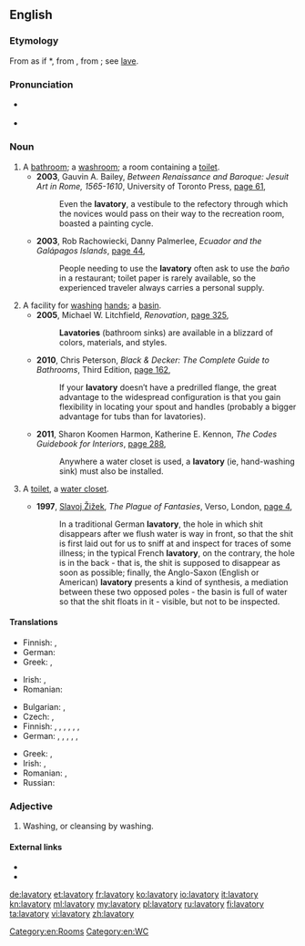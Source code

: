 ==English==

===Etymology===
From {{etyl|la|en}} as if *{{term||lavatorius}}, from {{etyl|LL.|en}} {{term|lavator||a clothes washer}}, from {{term/t|la|lavō||wash}}; see [[lave]].

===Pronunciation===
* {{a|UK}} {{IPA|/ˈlæv.ə.tri/|/ˈlæv.ə.təɹ.i/}}
* {{a|US}} {{IPA|/ˈlæv.ə.tɔɹ.i/}}

===Noun===
{{en-noun|lavatories}}

# A [[bathroom]]; a [[washroom]]; a room containing a [[toilet]].
#* '''2003''', Gauvin A. Bailey, ''Between Renaissance and Baroque: Jesuit Art in Rome, 1565-1610'', University of Toronto Press, [http://books.google.com.au/books?id=suRw3StCpEEC&pg=PA61&dq=%22lavatory%22|%22lavatories%22+-intitle:%22%22+-inauthor:%22%22&hl=en&sa=X&ei=f4ueT5_FJayKmQW2wcTODg&redir_esc=y#v=onepage&q=%22lavatory%22|%22lavatories%22%20-intitle%3A%22%22%20-inauthor%3A%22%22&f=false page 61],
#*: Even the '''lavatory''', a vestibule to the refectory through which the novices would pass on their way to the recreation room, boasted a painting cycle.
#* '''2003''', Rob Rachowiecki, Danny Palmerlee, ''Ecuador and the Galápagos Islands'', [http://books.google.com.au/books?id=4KQbiA1T-MEC&pg=PA44&dq=%22lavatory%22|%22lavatories%22+-intitle:%22%22+-inauthor:%22%22&hl=en&sa=X&ei=X6CeT5LlMaWiiAejgpmrBQ&redir_esc=y#v=onepage&q=%22lavatory%22|%22lavatories%22%20-intitle%3A%22%22%20-inauthor%3A%22%22&f=false page 44],
#*: People needing to use the '''lavatory''' often ask to use the ''baño'' in a restaurant; toilet paper is rarely available, so the experienced traveler always carries a personal supply.
# A facility for [[washing]] [[hand]]s; a [[basin]].
#* '''2005''', Michael W. Litchfield, ''Renovation'', [http://books.google.com.au/books?id=CPZQYiuX-W0C&pg=PA325&dq=%22lavatory%22|%22lavatories%22+-intitle:%22%22+-inauthor:%22%22&hl=en&sa=X&ei=bJSeT7KmLOK5iQfDko3_Ag&redir_esc=y#v=onepage&q=%22lavatory%22|%22lavatories%22%20-intitle%3A%22%22%20-inauthor%3A%22%22&f=false page 325],
#*: '''Lavatories''' (bathroom sinks) are available in a blizzard of colors, materials, and styles.
#* '''2010''', Chris Peterson, ''Black & Decker: The Complete Guide to Bathrooms'', Third Edition, [http://books.google.com.au/books?id=vPxIRYtCMxkC&pg=PA162&dq=%22lavatory%22|%22lavatories%22+-intitle:%22%22+-inauthor:%22%22&hl=en&sa=X&ei=f4ueT5_FJayKmQW2wcTODg&redir_esc=y#v=onepage&q=%22lavatory%22|%22lavatories%22%20-intitle%3A%22%22%20-inauthor%3A%22%22&f=false page 162],
#*: If your '''lavatory''' doesn′t have a predrilled flange, the great advantage to the widespread configuration is that you gain flexibility in locating your spout and handles (probably a bigger advantage for tubs than for lavatories).
#* '''2011''', Sharon Koomen Harmon, Katherine E. Kennon, ''The Codes Guidebook for Interiors'', [http://books.google.com.au/books?id=BdT-tAR_afAC&pg=PA288&dq=%22lavatory%22|%22lavatories%22+-intitle:%22%22+-inauthor:%22%22&hl=en&sa=X&ei=f4ueT5_FJayKmQW2wcTODg&redir_esc=y#v=onepage&q=%22lavatory%22|%22lavatories%22%20-intitle%3A%22%22%20-inauthor%3A%22%22&f=false page 288],
#*: Anywhere a water closet is used, a '''lavatory''' (ie, hand-washing sink) must also be installed.
# {{context|UK|New England|lang=en}} A [[toilet]], a [[water closet]].
#* '''1997''', [[w:Slavoj Žižek|Slavoj Žižek]], ''The Plague of Fantasies'', Verso, London, [http://books.google.com.au/books?id=NM5PqgKd2dsC&pg=PA4&dq=%22lavatory%22|%22lavatories%22+-intitle:%22%22+-inauthor:%22%22&hl=en&sa=X&ei=k5eeT66OGdDymAXFtJnSDg&redir_esc=y#v=onepage&q=%22lavatory%22|%22lavatories%22%20-intitle%3A%22%22%20-inauthor%3A%22%22&f=false page 4],
#*: In a traditional German '''lavatory''', the hole in which shit disappears after we flush water is way in front, so that the shit is first laid out for us to sniff at and inspect for traces of some illness; in the typical French '''lavatory''', on the contrary, the hole is in the back - that is, the shit is supposed to disappear as soon as possible; finally, the Anglo-Saxon (English or American) '''lavatory''' presents a kind of synthesis, a mediation between these two opposed poles - the basin is full of water so that the shit floats in it - visible, but not to be inspected.

====Translations====
{{trans-top|bathroom}}
* Finnish: {{t+|fi|kylpyhuone}}, {{qualifier|colloquial}} {{t+|fi|kylppäri}}
* German: {{t+|de|WC|n}}
* Greek: {{t+|el|λουτρό|n|tr=loutró|sc=Grek}}, {{t+|el|μπάνιο|n|tr=bánio|sc=Grek}}
{{trans-mid}}
* Irish: {{t|ga|ionlann|f}}, {{t|ga|leithreas|m}}
* Romanian: {{t|ro|cameră de baie|f}}
{{trans-bottom}}

{{trans-top|toilet}}
* Bulgarian: {{t|bg|нужник|m|tr=núžnik}}, {{t|bg|клозет|m|tr=klozét}}
* Czech: {{t|cs|záchod|m}}, {{t+|cs|WC}}
* Finnish: {{qualifier|colloquial}} {{t+|fi|vessa}}, {{t+|fi|WC}}, {{qualifier|some literary}} {{t+|fi|käymälä}}, {{t|fi|toiletti}}, {{qualifier|dated}}, {{qualifier|dated}} {{t+|fi|klosetti}}, {{qualifier|colloquial}} {{t+|fi|veski}}
* German: {{t|de|Wasserklosett|n}}, {{t+|de|WC|n}}, {{t+|de|Toilette|f}}, {{t+|de|Abtritt}}, {{t+|de|Abort|m}}, {{t+|de|Klo|n}}
{{trans-mid}}
* Greek: {{t+|el|αποχωρητήριο|n|tr=apochoritírio|sc=Grek}}, {{t+|el|τουαλέτα|f|tr=toualéta|sc=Grek}}
* Irish: {{t|ga|ionlann|f}}, {{t|ga|leithreas|m}}
* Romanian: {{t|ro|WC|n}}, {{t|ro|closet|n}}
* Russian: {{t+|ru|уборная|f|tr=ubórnaja}}
{{trans-bottom}}

===Adjective===
{{en-adj|-}}

# {{context|dated|lang=en}} Washing, or cleansing by washing.

====External links====
* {{R:Webster 1913}}
* {{R:Century 1911}}

[[Category:en:Rooms]]
[[Category:en:WC]]

[[de:lavatory]]
[[et:lavatory]]
[[fr:lavatory]]
[[ko:lavatory]]
[[io:lavatory]]
[[it:lavatory]]
[[kn:lavatory]]
[[ml:lavatory]]
[[my:lavatory]]
[[pl:lavatory]]
[[ru:lavatory]]
[[fi:lavatory]]
[[ta:lavatory]]
[[vi:lavatory]]
[[zh:lavatory]]